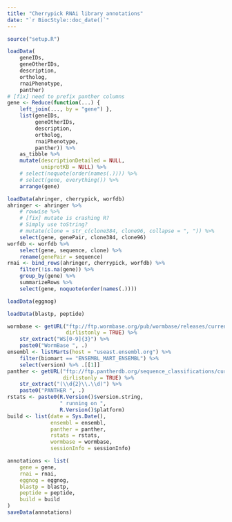 ```yaml
---
title: "Cherrypick RNAi library annotations"
date: "`r BiocStyle::doc_date()`"
---
```


```r
source("setup.R")
```

```r
loadData(
    geneIDs,
    geneOtherIDs,
    description,
    ortholog,
    rnaiPhenotype,
    panther)
# [fix] need to prefix panther columns
gene <- Reduce(function(...) {
    left_join(..., by = "gene") },
    list(geneIDs,
         geneOtherIDs,
         description,
         ortholog,
         rnaiPhenotype,
         panther)) %>%
    as_tibble %>%
    mutate(descriptionDetailed = NULL,
           uniprotKB = NULL) %>%
    # select(noquote(order(names(.)))) %>%
    # select(gene, everything()) %>%
    arrange(gene)
```

```r
loadData(ahringer, cherrypick, worfdb)
ahringer <- ahringer %>%
    # rowwise %>%
    # [fix] mutate is crashing R?
    # Simply use toString?
    # mutate(clone = str_c(clone384, clone96, collapse = ", ")) %>%
    select(gene, genePair, clone384, clone96)
worfdb <- worfdb %>%
    select(gene, sequence, clone) %>%
    rename(genePair = sequence)
rnai <- bind_rows(ahringer, cherrypick, worfdb) %>%
    filter(!is.na(gene)) %>%
    group_by(gene) %>%
    summarizeRows %>%
    select(gene, noquote(order(names(.))))
```

```r
loadData(eggnog)
```

```r
loadData(blastp, peptide)
```

```r
wormbase <- getURL("ftp://ftp.wormbase.org/pub/wormbase/releases/current-production-release/ONTOLOGY/",
                   dirlistonly = TRUE) %>%
    str_extract("WS[0-9]{3}") %>%
    paste0("WormBase ", .)
ensembl <- listMarts(host = "useast.ensembl.org") %>%
    filter(biomart == "ENSEMBL_MART_ENSEMBL") %>%
    select(version) %>% .[[1]]
panther <- getURL("ftp://ftp.pantherdb.org/sequence_classifications/current_release/PANTHER_Sequence_Classification_files/",
                  dirlistonly = TRUE) %>%
    str_extract("(\\d{2}\\.\\d)") %>%
    paste0("PANTHER ", .)
rstats <- paste0(R.Version()$version.string,
                 " running on ",
                 R.Version()$platform)
build <- list(date = Sys.Date(),
              ensembl = ensembl,
              panther = panther,
              rstats = rstats,
              wormbase = wormbase,
              sessionInfo = sessionInfo)
```

```r
annotations <- list(
    gene = gene,
    rnai = rnai,
    eggnog = eggnog,
    blastp = blastp,
    peptide = peptide,
    build = build
)
saveData(annotations)
```

